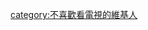 {{userbox
 |border-s=1
 |border-c=black
 |id-s=15
 |id-c=#bbbbbb
 |id-fc=black
 |id={{lang|en|<s>TV</s>}}
 |info-s=10
 |info-c=white
 |info-fc=black
 |info=這個用戶不喜歡看'''[[電視]]'''。
}}
[[category:不喜歡看電視的維基人]]